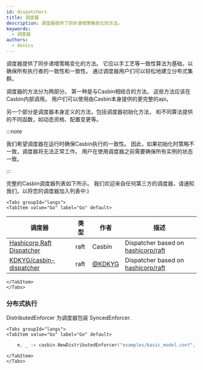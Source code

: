 ```yaml
---
id: dispatchers
title: 调度器
description: 调度器提供了同步递增策略变化的方法。
keywords:
  - 调度器
authors:
  - dovics
---
```




调度器提供了同步递增策略变化的方法。 它应以手工艺等一致性算法为基础，以确保所有执行者的一致性和一致性。 通过调度器用户们可以轻松地建立分布式集群。

调度器的方法分为两部分。 第一种是与Casbin相结合的方法。 这些方法应该在Casbin内部调用。 用户们可以使用由Casbin本身提供的更完整的api。

另一个部分是调度器本身定义的方法，包括调度器初始化方法， 和不同算法提供的不同函数，如动态资格、配置变更等。

:::note

我们希望调度器在运行时确保Casbin执行的一致性。 因此，如果初始化时策略不一致，调度器将无法正常工作。 用户在使用调度器之前需要确保所有实例的状态一致。

:::

完整的Casbin调度器列表如下所示。 我们欢迎来自任何第三方的调度器，请通知我们，以将您的调度器加入列表中:)

```mdx-code-block
<Tabs groupId="langs">
<TabItem value="Go" label="Go" default>
```

| 调度器                                                                     | 类型   | 作者                                 | 描述                                                                      |
| ----------------------------------------------------------------------- | ---- | ---------------------------------- | ----------------------------------------------------------------------- |
| [Hashicorp Raft Dispatcher](https://github.com/casbin/hraft-dispatcher) | raft | Casbin                             | Dispatcher based on [hashicorp/raft](https://github.com/hashicorp/raft) |
| [KDKYG/casbin-dispatcher](https://github.com/KDKYG/casbin-dispatcher)   | raft | [@KDKYG](https://github.com/KDKYG) | Dispatcher based on [hashicorp/raft](https://github.com/hashicorp/raft) |

```mdx-code-block
</TabItem>
</Tabs>
```

### 分布式执行

DistributedEnforcer 为调度器包装 SyncedEnforcer.

```mdx-code-block
<Tabs groupId="langs">
<TabItem value="Go" label="Go" default>
```

```go
    e, _ := casbin.NewDistributedEnforcer("examples/basic_model.conf", "examples/basic_policy.csv")
```

```mdx-code-block
</TabItem>
</Tabs>
```



